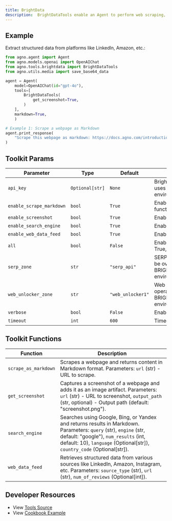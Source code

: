 ```yaml
---
title: BrightData
description:  BrightDataTools enable an Agent to perform web scraping, search engine queries, screenshots, and structured data extraction using BrightData's API.
---
```




## Example


Extract structured data from platforms like LinkedIn, Amazon, etc.:

```python
from agno.agent import Agent
from agno.models.openai import OpenAIChat
from agno.tools.brightdata import BrightDataTools
from agno.utils.media import save_base64_data

agent = Agent(
    model=OpenAIChat(id="gpt-4o"),
    tools=[
        BrightDataTools(
            get_screenshot=True,
        )
    ],
    markdown=True,
    )

# Example 1: Scrape a webpage as Markdown
agent.print_response(
    "Scrape this webpage as markdown: https://docs.agno.com/introduction",
)
```

## Toolkit Params

| Parameter                   | Type           | Default            | Description                                                                                                   |
| --------------------------- | -------------- | ------------------ | ------------------------------------------------------------------------------------------------------------- |
| `api_key`                   | `Optional[str]`| `None`             | BrightData API key. If not provided, uses BRIGHT_DATA_API_KEY environment variable.                         |
| `enable_scrape_markdown`    | `bool`         | `True`             | Enable the scrape_as_markdown function.                                                                      |
| `enable_screenshot`         | `bool`         | `True`             | Enable the get_screenshot function.                                                                           |
| `enable_search_engine`      | `bool`         | `True`             | Enable the search_engine function.                                                                            |
| `enable_web_data_feed`      | `bool`         | `True`             | Enable the web_data_feed function.                                                                            |
| `all`                       | `bool`         | `False`            | Enable all available functions. When True, all enable flags are ignored.                                     |
| `serp_zone`                 | `str`          | `"serp_api"`       | SERP zone for search operations. Can be overridden with BRIGHT_DATA_SERP_ZONE environment variable.         |
| `web_unlocker_zone`         | `str`          | `"web_unlocker1"`  | Web unlocker zone for scraping operations. Can be overridden with BRIGHT_DATA_WEB_UNLOCKER_ZONE environment variable. |
| `verbose`                   | `bool`         | `False`            | Enable verbose logging.                                                                                       |
| `timeout`                   | `int`          | `600`              | Timeout in seconds for operations.                                                                            |

## Toolkit Functions

| Function             | Description                                                                                                                                                                                  |
| -------------------- | -------------------------------------------------------------------------------------------------------------------------------------------------------------------------------------------- |
| `scrape_as_markdown` | Scrapes a webpage and returns content in Markdown format. Parameters: `url` (str) - URL to scrape.                                                                                         |
| `get_screenshot`     | Captures a screenshot of a webpage and adds it as an image artifact. Parameters: `url` (str) - URL to screenshot, `output_path` (str, optional) - Output path (default: "screenshot.png"). |
| `search_engine`      | Searches using Google, Bing, or Yandex and returns results in Markdown. Parameters: `query` (str), `engine` (str, default: "google"), `num_results` (int, default: 10), `language` (Optional[str]), `country_code` (Optional[str]). |
| `web_data_feed`      | Retrieves structured data from various sources like LinkedIn, Amazon, Instagram, etc. Parameters: `source_type` (str), `url` (str), `num_of_reviews` (Optional[int]).                     |



## Developer Resources

- View [Tools Source](https://github.com/agno-agi/agno/blob/main/libs/agno/agno/tools/brightdata.py)
- View [Cookbook Example](https://github.com/agno-agi/agno/tree/v2.0/cookbook/tools/brightdata_tools.py)